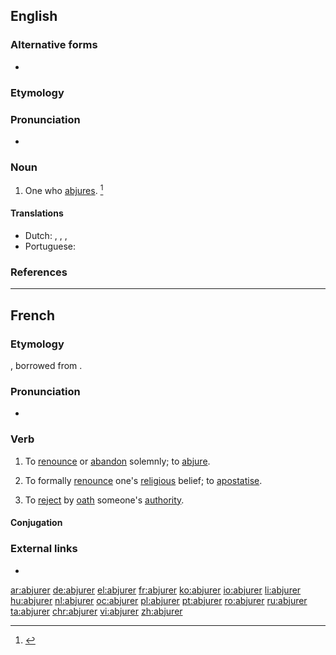 ==English==

===Alternative forms===
* {{l|en|abjuror}}

===Etymology===
{{suffix|abjure|er|id2=agent noun|lang=en}}

===Pronunciation===
* {{a|US}} {{IPA|/æbˈd͡ʒʊɹ.ɚ/|lang=en}}

===Noun===
{{en-noun}}

# One who [[abjure]]s. {{defdate|late 18th century}}<ref name=SOED>{{R:SOED5|page=5}}</ref>

====Translations====
{{trans-top|one who abjures}}
* Dutch: {{t|nl|afzweerder|m}}, {{t|nl|verzaker|m}}, {{t|nl|herroeper}},
* Portuguese: {{t|pt|abjurador|m}}
{{trans-mid}}
{{trans-bottom}}

===References===
<references/>

----

==French==

===Etymology===
{{prefix|ab|jurer|lang=fr}}, borrowed from {{etyl|la|fr}} {{m|la|abiurare}}.

===Pronunciation===
* {{audio|Fr-abjurer.ogg|Audio|lang=fr}}

===Verb===
{{fr-verb}}

# {{lb|fr|ambitransitive|very|formal}} To [[renounce]] or [[abandon]] solemnly; to [[abjure]].
# {{lb|fr|ambitransitive|religion}} To formally [[renounce]] one's [[religious]] belief; to [[apostatise]].
# {{lb|fr|obsolete}} To [[reject]] by [[oath]] someone's [[authority]].

====Conjugation====
{{fr-conj-auto}}

===External links===
* {{R:TLFi}}

[[ar:abjurer]]
[[de:abjurer]]
[[el:abjurer]]
[[fr:abjurer]]
[[ko:abjurer]]
[[io:abjurer]]
[[li:abjurer]]
[[hu:abjurer]]
[[nl:abjurer]]
[[oc:abjurer]]
[[pl:abjurer]]
[[pt:abjurer]]
[[ro:abjurer]]
[[ru:abjurer]]
[[ta:abjurer]]
[[chr:abjurer]]
[[vi:abjurer]]
[[zh:abjurer]]